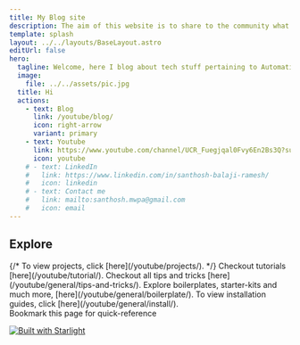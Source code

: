 ```yaml
---
title: My Blog site
description: The aim of this website is to share to the community what I have learned during the past years
template: splash
layout: ../../layouts/BaseLayout.astro
editUrl: false
hero:
  tagline: Welcome, here I blog about tech stuff pertaining to Automation and IT fields. This site serves as a companion website of my youtube channel
  image:
    file: ../../assets/pic.jpg
  title: Hi
  actions:
    - text: Blog
      link: /youtube/blog/
      icon: right-arrow
      variant: primary
    - text: Youtube
      link: https://www.youtube.com/channel/UCR_Fuegjqal0Fvy6En2Bs3Q?sub_confirmation=1
      icon: youtube
    # - text: LinkedIn
    #   link: https://www.linkedin.com/in/santhosh-balaji-ramesh/
    #   icon: linkedin
    # - text: Contact me
    #   link: mailto:santhosh.mwpa@gmail.com
    #   icon: email
---
```


## Explore

<CardGrid stagger>
  {/* <Card title="Projects" icon="seti:favicon" >
    To view projects, click [here](/youtube/projects/).
  </Card> */}
  <Card title="Tutorials" icon="rocket" >
		Checkout tutorials [here](/youtube/tutorial/).
	</Card>
  <Card title="Tips and Tricks" icon="list-format" >
		Checkout all tips and tricks [here](/youtube/general/tips-and-tricks/).
	</Card>
  <Card title="Boilerplates" icon="document" >
		Explore boilerplates, starter-kits and much more, [here](/youtube/general/boilerplate/).
	</Card>
  <Card title="Installations" icon="setting" >
		To view installation guides, click [here](/youtube/general/install/).
	</Card>
</CardGrid>

<Aside type="tip" title="Note">
Bookmark this page for quick-reference
</Aside>

[![Built with Starlight](https://astro.badg.es/v2/built-with-starlight/tiny.svg)](https://starlight.astro.build)


